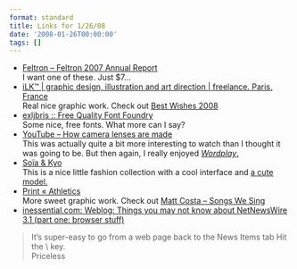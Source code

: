 ```yaml
---
format: standard
title: Links for 1/26/08
date: '2008-01-26T00:00:00'
tags: []
---
```


- <a href="http://feltron.bigcartel.com/product/feltron-2007-annual-report">Feltron &#8211; Feltron 2007 Annual Report</a><br />
  I want one of these. Just $7&#8230;
- <a href="http://www.ilkilkilk.com/graphicdesign/">iLK™ | graphic design, illustration and art direction | freelance. Paris, France</a><br />
  Real nice graphic work. Check out <a href="http://www.ilkilkilk.com/graphicdesign/195-best-wishes-2008.html">Best Wishes 2008</a>
- <a href="http://www.josbuivenga.demon.nl/index.html">exljbris :: Free Quality Font Foundry</a><br />
  Some nice, free fonts. What more can I say?
- <a href="http://www.youtube.com/watch?v=X7_wL0ZZi6k">YouTube &#8211; How camera lenses are made</a><br />
  This was actually quite a bit more interesting to watch than I thought it was going to be. But then again, I really enjoyed <a href="http://www.imdb.com/title/tt0492506/quotes"><em>Wordplay</em>.</a>
- <a href="http://www.soiakyo.com/">Soïa &amp; Kyo</a><br />
  This is a nice little fashion collection with a cool interface and <a href="http://www.soiakyo.com/images/goodies/1280_1024_a.jpg">a cute model.</a>
- <a href="http://athleticsnyc.com/print">Print « Athletics</a><br />
  More sweet graphic work. Check out <a href="http://athleticsnyc.com/print/matt-costa">Matt Costa &#8211; Songs We Sing</a>
- <a href="http://inessential.com/?comments=1&amp;postid=3466">inessential.com: Weblog: Things you may not know about NetNewsWire 3.1 (part one: browser stuff)</a>

<blockquote>
  <p>It’s super-easy to go from a web page back to the News Items tab
  Hit the \ key.<br />
  Priceless</p>
</blockquote>
